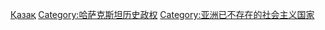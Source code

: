 [[Category:苏联加盟共和国|Қазақ]]
[[Category:哈萨克斯坦历史政权|Category:哈萨克斯坦历史政权]]
[[Category:亚洲已不存在的社会主义国家|Category:亚洲已不存在的社会主义国家]]